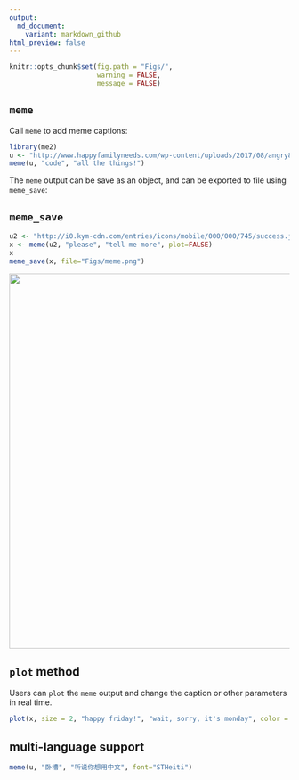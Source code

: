 ```yaml
---
output:
  md_document:
    variant: markdown_github
html_preview: false
---
```


<!-- README.md is generated from README.Rmd. Please edit that file -->



```r
knitr::opts_chunk$set(fig.path = "Figs/",
                      warning = FALSE,
                      message = FALSE)
```


## `meme`

Call `meme` to add meme captions:


```r
library(me2)
u <- "http://www.happyfamilyneeds.com/wp-content/uploads/2017/08/angry8.jpg"
meme(u, "code", "all the things!")
```


The `meme` output can be save as an object, and can be exported to file using `meme_save`:


## `meme_save`


```r
u2 <- "http://i0.kym-cdn.com/entries/icons/mobile/000/000/745/success.jpg"
x <- meme(u2, "please", "tell me more", plot=FALSE)
x
meme_save(x, file="Figs/meme.png")
```


<img src="Figs/meme.png" width="672"/>


## `plot` method


Users can `plot` the `meme` output and change the caption or other parameters in
real time.

```r
plot(x, size = 2, "happy friday!", "wait, sorry, it's monday", color = "firebrick", font = "Courier")
```


## multi-language support

```r
meme(u, "卧槽", "听说你想用中文", font="STHeiti")
```
